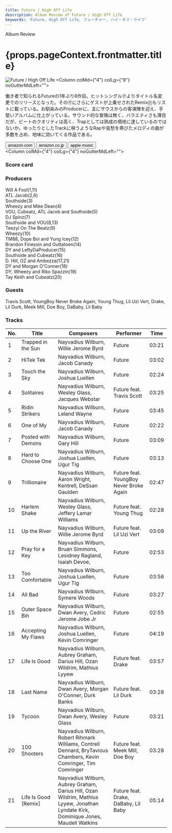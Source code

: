 ```yaml
---
title: Future / High Off Life
description: Album Review of Future / High Off Life
keywords: 'Future, High Off Life, フューチャー, ハイ・オフ・ライフ'
---
```





<p className="largeP">Album Review</p>
<h1 className="h1--no--margin">{props.pageContext.frontmatter.title}</h1>

<Row  className="image-card-group">
	<Column colMd={"3"} colLg={"4"} noGutterMdLeft="">
       <ImageCard>

![Future / High Off Life](../../images/cd/future5L.jpg) 
</ImageCard>
	</Column>
	<Column colMd={"4"} colLg={"8"} noGutterMdLeft="">
	<p>
	働き者で知られるFutureの1年ぶり8作目。ヒットシングル⑰よりタイトル名変更でのリリースとなった。その⑰にさらにゲストが上乗せされたRemix㉑もリストに載っている。お馴染みのProducerに、主にサウスからの客演陣を迎え、手堅いアルバムに仕上がっている。サウンド的な冒険は無く、バラエティさも薄目だが、ビートのクオリティは高く、Trapとしては熟成の境地に達しているのではないか。ゆったりとしたTrackに唄うようなRapや哀愁を帯びたメロディの曲が多数を占め、地味に効いてくる作品である。
	</p>
	<div>
	  <Button href="https://amzn.to/3lYCSjW" kind="primary" size="small" renderIcon={ArrowUpRight24}>
      amazon.com
    </Button>
    <Button href="https://amzn.to/2FJueq4" kind="secondary" size="small" renderIcon={ArrowUpRight24}>
      amazon.co.jp
    </Button>
		<Button href="https://apple.co/34ajcUe" kind="tertiary" size="small" renderIcon={ArrowUpRight24}>
      apple music
    </Button>
	</div>
	</Column>
</Row>
<Row >
	<Column colMd={"4"} colLg={"4"} noGutterMdLeft="">
<div>
  <h3>Score card</h3>
	<SliderJS1 value="2" />
  <SliderJS2 value="2" />
	<SliderJS3 value="2" />
  <SliderJS4 value="8" />
</div>
</Column>
<Column colMd={"8"} colLg={"8"} noGutterMdLeft="">
<div>
<h3>Producers</h3>
<p>
Will A Fool(1,11)
<br/>ATL Jacob(2,6)
<br/>Southside(3)
<br/>Wheezy and Mike Dean(4)
<br/>VOU, Cubeatz, ATL Jacob and Southside(5)
<br/>DJ Spinz(7)
<br/>Southside and VOU(8,13)
<br/>Teezyl On The Beatz(9)
<br/>Wheezy(10)
<br/>TM88, Dope Boi and Yung Icey(12)
<br/>Brandon Finessin and Outtatoen(14)
<br/>DY and LeftyDaProducer(15)
<br/>Southside and Cubeatz(16)
<br/>D. Hill, OZ and Ambezza(17,21)
<br/>DY and Morgan O'Conner(18)
<br/>DY, Wheezy and Riko Spazzin(19)
<br/>Tay Keith and Cubeatz(20)
</p>
<h3>Guests</h3>
<p>
Travis Scott, YoungBoy Never Broke Again, Young Thug, Lil Uzi Vert, Drake, Lil Durk, Meek Mill, Doe Boy, DaBaby, Lil Baby
</p>
</div>
</Column>
</Row>

<h3>Tracks</h3>

| No. |	 Title               |	 Composers                                                                                                                         	|	 Performer                              |	 Time	|
| --- |	-------------------- | ------------------------------------------------------------------------------------------------------------------------------------	| --------------------------------------- | ----- |
|	1	  |	Trapped in the Sun   | Nayvadius Wilburn, Willie Jerome Byrd                                                                                              	|	Future                                 	|	03:21 |
|	2	  |	HiTek Tek            | Nayvadius Wilburn, Jacob Canady                                                                                                    	|	Future                                 	|	03:02 |
|	3	  |	Touch the Sky        | Nayvadius Wilburn, Joshua Luellen                                                                                                  	|	Future                                 	|	02:24 |
|	4	  |	Solitaires           | Nayvadius Wilburn, Wesley Glass, Jacques Webstar                                                                                   	|	Future feat. Travis Scott              	|	03:25 |
|	5	  |	Ridin Strikers       | Nayvadius Wilburn, Leland Wayne                                                                                                    	|	Future                                 	|	03:45 |
|	6	  |	One of My            | Nayvadius Wilburn, Jacob Canady                                                                                                    	|	Future                                 	|	02:22 |
|	7	  |	Posted with Demons   | Nayvadius Wilburn, Gary Hill                                                                                                       	|	Future                                 	|	03:09 |
|	8	  |	Hard to Choose One   | Nayvadius Wilburn, Joshua Luellen, Ugur Tig                                                                                        	|	Future                                 	|	03:13 |
|	9	  |	Trillionaire         | Nayvadius Wilburn, Aaron Wright, Kentrell, DeSsan Gaulden                                                                          	|	Future feat. YoungBoy Never Broke Again	|	02:47 |
|	10	|	Harlem Shake         | Nayvadius Wilburn, Wesley Glass, Jeffery Lamar Williams                                                                            	|	Future feat. Young Thug                	|	02:28 |
|	11	|	Up the River         | Nayvadius Wilburn, Willie Jerome Byrd                                                                                              	|	Future feat. Lil Uzi Vert              	|	03:09 |
|	12	|	Pray for a Key       | Nayvadius Wilburn, Bruan Simmons, Lesidney Ragland, Isaiah Devoe,                                                                  	|	Future                                 	|	02:53 |
|	13	|	Too Comfortable      | Nayvadius Wilburn, Joshua Luellen, Ugur Tig                                                                                        	|	Future                                 	|	03:56 |
|	14	|	All Bad              | Nayvadius Wilburn, Symere Woods                                                                                                    	|	Future                                 	|	03:27 |
|	15	|	Outer Space Bih      | Nayvadius Wilburn, Dwan Avery, Cedric Jerome Jobe Jr                                                                               	|	Future                                 	|	02:55 |
|	16	|	Accepting My Flaws   | Nayvadius Wilburn, Joshua Luellen, Kevin Comringer                                                                                 	|	Future                                 	|	04:19 |
|	17	|	Life Is Good         | Nayvadius Wilburn, Aubrey Graham, Darius Hill, Ozan Wildrim, Mathius Lyyew                                                         	|	Future feat. Drake                     	|	03:57 |
|	18	|	Last Name            | Nayvadius Wilburn, Dwan Avery, Morgan O'Conner, Durk Banks                                                                         	|	Future feat. Lil Durk                  	|	03:28 |
|	19	|	Tycoon               | Nayvadius Wilburn, Dwan Avery, Wesley Glass                                                                                        	|	Future                                 	|	03:21 |
|	20	|	100 Shooters         | Nayvadius Wilburn, Robert Rihmark Williams, Contrell Dennard, BryTavious Chambers, Kevin Comringer, Tim Comringer                  	|	Future feat. Meek Mill, Doe Boy        	|	03:28 |
|	21	|	Life Is Good [Remix] | Nayvadius Wilburn, Aubrey Graham, Darius Hill, Ozan Wildrim, Mathius Lyyew, Jonathan Lyndate Kirk, Dominique Jones, Maudell Watkins	|	Future feat. Drake, DaBaby, Lil Baby   	|	05:14 |

<Row>
<Column colMd={3} colLg={3} noGutterMdLeft>
<Review1 />
</Column>
</Row>